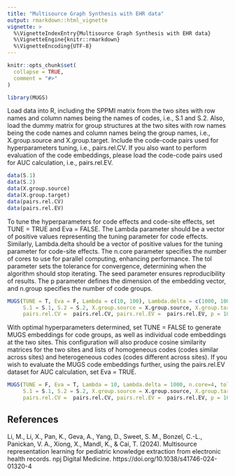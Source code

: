 ```yaml
---
title: "Multisource Graph Synthesis with EHR data"
output: rmarkdown::html_vignette
vignette: >
  %\VignetteIndexEntry{Multisource Graph Synthesis with EHR data}
  %\VignetteEngine{knitr::rmarkdown}
  %\VignetteEncoding{UTF-8}
---
```


```r
knitr::opts_chunk$set(
  collapse = TRUE,
  comment = "#>"
)
```

```r
library(MUGS)
```

Load data into R, including the SPPMI matrix from the two sites with row names and column names being the names of codes, i.e., S.1 and S.2. Also, load the dummy matrix for group structures at the two sites with row names being the code names and column names being the group names, i.e., X.group.source and X.group.target. Include the code-code pairs used for hyperparameters tuning, i.e., pairs.rel.CV. If you also want to perform evaluation of the code embeddings, please load the code-code pairs used for AUC calculation, i.e., pairs.rel.EV.

```r
data(S.1)
data(S.2)
data(X.group.source)
data(X.group.target)
data(pairs.rel.CV)
data(pairs.rel.EV)
```


To tune the hyperparameters for code effects and code-site effects, set TUNE = TRUE and Eva = FALSE. The Lambda parameter should be a vector of positive values representing the tuning parameter for code effects. Similarly, Lambda.delta should be a vector of positive values for the tuning parameter for code-site effects. The n.core parameter specifies the number of cores to use for parallel computing, enhancing performance. The tol parameter sets the tolerance for convergence, determining when the algorithm should stop iterating. The seed parameter ensures reproducibility of results. The p parameter defines the dimension of the embedding vector, and n.group specifies the number of code groups.

```r
MUGS(TUNE = T, Eva = F, Lambda = c(10, 100), Lambda.delta = c(1000, 10000), n.core=4, tol=1, seed=1, 
     S.1 = S.1, S.2 = S.2, X.group.source = X.group.source, X.group.target=X.group.target, 
     pairs.rel.CV =  pairs.rel.CV, pairs.rel.EV =  pairs.rel.EV, p = 10, n.group = 400)
```

With optimal hyperparameters determined, set TUNE = FALSE to generate MUGS embeddings for code groups, as well as individual code embeddings at the two sites. This configuration will also produce cosine similarity matrices for the two sites and lists of homogeneous codes (codes similar across sites) and heterogeneous codes (codes different across sites). If you wish to evaluate the MUGS code embeddings further, using the pairs.rel.EV dataset for AUC calculation, set Eva = TRUE.

```r
MUGS(TUNE = F, Eva = T, Lambda = 10, Lambda.delta = 1000, n.core=4, tol=1, seed=1, 
     S.1 = S.1, S.2 = S.2, X.group.source = X.group.source, X.group.target=X.group.target, 
     pairs.rel.CV =  pairs.rel.CV, pairs.rel.EV =  pairs.rel.EV, p = 10, n.group = 400)
```

## References

Li, M., Li, X., Pan, K., Geva, A., Yang, D., Sweet, S. M., Bonzel, C.-L., Panickan, V. A., Xiong, X., Mandl, K., & Cai, T. (2024). Multisource representation learning for pediatric knowledge extraction from electronic health records. npj Digital Medicine. https://doi.org/10.1038/s41746-024-01320-4


